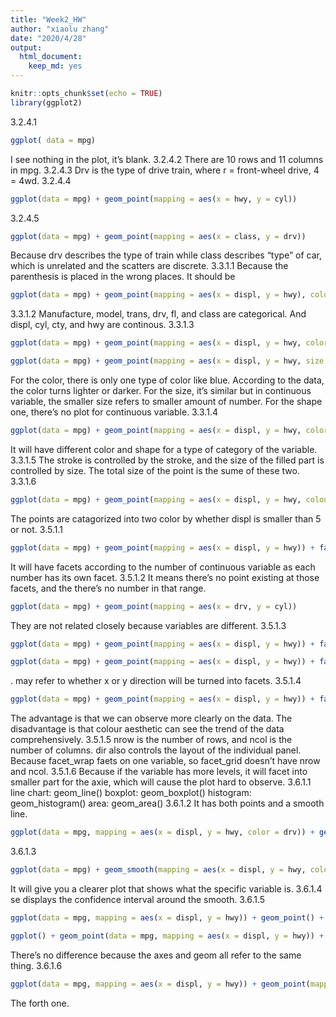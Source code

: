 ```yaml
---
title: "Week2_HW"
author: "xiaolu zhang"
date: "2020/4/28"
output: 
  html_document: 
    keep_md: yes
---
```


```r
knitr::opts_chunk$set(echo = TRUE)
library(ggplot2)
```

3.2.4.1
```r
ggplot( data = mpg)
```
I see nothing in the plot, it's blank.
3.2.4.2
There are 10 rows and 11 columns in mpg.
3.2.4.3
Drv is the type of drive train, where r = front-wheel drive, 4 = 4wd.
3.2.4.4
```r
ggplot(data = mpg) + geom_point(mapping = aes(x = hwy, y = cyl))
```
3.2.4.5
```r
ggplot(data = mpg) + geom_point(mapping = aes(x = class, y = drv))
```
Because drv describes the type of train while class describes "type" of car, which is unrelated and the scatters are discrete.
3.3.1.1
Because the parenthesis is placed in the wrong places. It should be
```r
ggplot(data = mpg) + geom_point(mapping = aes(x = displ, y = hwy), color = "blue")
```
3.3.1.2
Manufacture, model, trans, drv, fl, and class are categorical. And displ, cyl, cty, and hwy are continous.
3.3.1.3
```r
ggplot(data = mpg) + geom_point(mapping = aes(x = displ, y = hwy, color = cyl))
```
```r
ggplot(data = mpg) + geom_point(mapping = aes(x = displ, y = hwy, size = cyl))
```
For the color, there is only one type of color like blue. According to the data, the color turns lighter or darker.
For the size, it's similar but in continuous variable, the smaller size refers to smaller amount of number.
For the shape one, there's no plot for continuous variable.
3.3.1.4
```r
ggplot(data = mpg) + geom_point(mapping = aes(x = displ, y = hwy, color = class, shape = class))
```
It will have different color and shape for a type of category of the variable.
3.3.1.5
The stroke is controlled by the stroke, and the size of the filled part is controlled by size. The total size of the point is the sume of these two.
3.3.1.6
```r
ggplot(data = mpg) + geom_point(mapping = aes(x = displ, y = hwy, colour = displ < 5))
```
The points are catagorized into two color by whether displ is smaller than 5 or not.
3.5.1.1
```r
ggplot(data = mpg) + geom_point(mapping = aes(x = displ, y = hwy)) + facet_wrap(~ cty)
```
It will have facets according to the number of continuous variable as each number has its own facet.
3.5.1.2
It means there's no point existing at those facets, and the there's no number in that range.
```r
ggplot(data = mpg) + geom_point(mapping = aes(x = drv, y = cyl))
```
They are not related closely because variables are different.
3.5.1.3
```r
ggplot(data = mpg) + geom_point(mapping = aes(x = displ, y = hwy)) + facet_grid(drv ~ .)
```
```r
ggplot(data = mpg) + geom_point(mapping = aes(x = displ, y = hwy)) + facet_grid(. ~ cyl)
```
. may refer to whether x or y direction will be turned into facets.
3.5.1.4
```r
ggplot(data = mpg) + geom_point(mapping = aes(x = displ, y = hwy)) + facet_wrap(~ class, nrow = 2)
```
The advantage is that we can observe more clearly on the data. The disadvantage is that colour aesthetic can see the trend of the data comprehensively.
3.5.1.5
nrow is the number of rows, and ncol is the number of columns. dir also controls the layout of the individual panel. Because facet_wrap faets on one variable, so facet_grid doesn't have nrow and ncol.
3.5.1.6
Because if the variable has more levels, it will facet into smaller part for the axie, which will cause the plot hard to observe.
3.6.1.1
line chart: geom_line()
boxplot: geom_boxplot()
histogram: geom_histogram()
area: geom_area()
3.6.1.2
It has both points and a smooth line.
```r
ggplot(data = mpg, mapping = aes(x = displ, y = hwy, color = drv)) + geom_point() + geom_smooth(se = FALSE)
```
3.6.1.3
```r
ggplot(data = mpg) + geom_smooth(mapping = aes(x = displ, y = hwy, color = drv))
```
It will give you a clearer plot that shows what the specific variable is.
3.6.1.4
se displays the confidence interval around the smooth.
3.6.1.5
```r
ggplot(data = mpg, mapping = aes(x = displ, y = hwy)) + geom_point() + geom_smooth()
```
```r
ggplot() + geom_point(data = mpg, mapping = aes(x = displ, y = hwy)) + geom_smooth(data = mpg, mapping = aes(x = displ, y = hwy))
```
There's no difference because the axes and geom all refer to the same thing.
3.6.1.6
```r
ggplot(data = mpg, mapping = aes(x = displ, y = hwy)) + geom_point(mapping = aes(color = drv)) + geom_smooth()
```
The forth one.